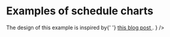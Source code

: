
<Meta title="Gallery/Schedule charts" />

# Examples of schedule charts

<Canvas>
    <Story name="project schedule">
        <Controller
            generator={generateScheduleProjectData}
            chart={ScheduleProjectChart}
            steps={['axis', 'A', 'B', 'C', 'D']}
        />
    </Story>
</Canvas>

<Canvas>
    <Story name="week schedule">
        <Controller generator={generateScheduleWeekData} chart={ScheduleWeekChart} />
    </Story>
</Canvas>

<Canvas>
    <Story name="survey">
        <Controller
            generator={generateSurveyData}
            chart={SurveyChart}
            comment={
                <span>
                    The design of this example is inspired by{' '}
                    <a href="https://observablehq.com/@observablehq/plot-diverging-stacked-bar">
                        this blog post
                    </a>
                    .
                </span>
            }
        />
    </Story>
</Canvas>
